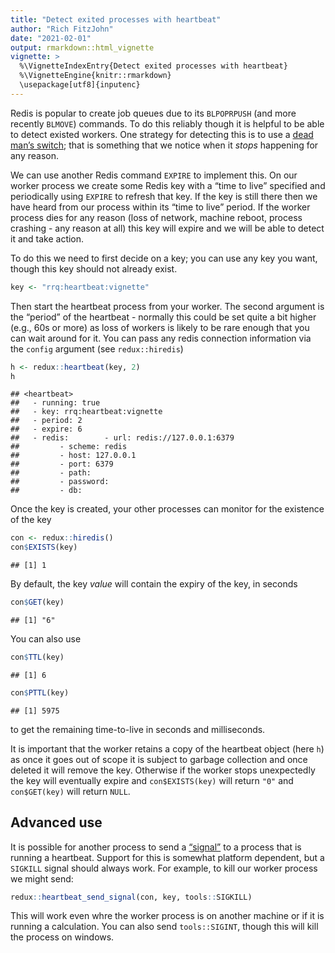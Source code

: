 ```yaml
---
title: "Detect exited processes with heartbeat"
author: "Rich FitzJohn"
date: "2021-02-01"
output: rmarkdown::html_vignette
vignette: >
  %\VignetteIndexEntry{Detect exited processes with heartbeat}
  %\VignetteEngine{knitr::rmarkdown}
  \usepackage[utf8]{inputenc}
---
```


Redis is popular to create job queues due to its `BLPOPRPUSH` (and more recently `BLMOVE`) commands. To do this reliably though it is helpful to be able to detect existed workers. One strategy for detecting this is to use a [dead man's switch](https://en.wikipedia.org/wiki/Dead_man%27s_switch); that is something that we notice when it *stops* happening for any reason.

We can use another Redis command `EXPIRE` to implement this. On our worker process we create some Redis key with a "time to live" specified and periodically using `EXPIRE` to refresh that key. If the key is still there then we have heard from our process within its "time to live" period. If the worker process dies for any reason (loss of network, machine reboot, process crashing - any reason at all) this key will expire and we will be able to detect it and take action.

To do this we need to first decide on a key; you can use any key you want, though this key should not already exist.


```r
key <- "rrq:heartbeat:vignette"
```

Then start the heartbeat process from your worker. The second argument is the "period" of the heartbeat - normally this could be set quite a bit higher (e.g., 60s or more) as loss of workers is likely to be rare enough that you can wait around for it. You can pass any redis connection information via the `config` argument (see `redux::hiredis`)


```r
h <- redux::heartbeat(key, 2)
h
```

```
## <heartbeat>
##   - running: true
##   - key: rrq:heartbeat:vignette
##   - period: 2
##   - expire: 6
##   - redis:        - url: redis://127.0.0.1:6379
##         - scheme: redis
##         - host: 127.0.0.1
##         - port: 6379
##         - path:
##         - password:
##         - db:
```

Once the key is created, your other processes can monitor for the existence of the key


```r
con <- redux::hiredis()
con$EXISTS(key)
```

```
## [1] 1
```

By default, the key *value* will contain the expiry of the key, in seconds


```r
con$GET(key)
```

```
## [1] "6"
```

You can also use


```r
con$TTL(key)
```

```
## [1] 6
```

```r
con$PTTL(key)
```

```
## [1] 5975
```

to get the remaining time-to-live in seconds and milliseconds.

It is important that the worker retains a copy of the heartbeat object (here `h`) as once it goes out of scope it is subject to garbage collection and once deleted it will remove the key.  Otherwise if the worker stops unexpectedly the key will eventually expire and `con$EXISTS(key)` will return `"0"` and `con$GET(key)` will return `NULL`.



## Advanced use

It is possible for another process to send a ["signal"](https://en.wikipedia.org/wiki/Signal_(IPC)) to a process that is running a heartbeat. Support for this is somewhat platform dependent, but a `SIGKILL` signal should always work. For example, to kill our worker process we might send:

```r
redux::heartbeat_send_signal(con, key, tools::SIGKILL)
```

This will work even whre the worker process is on another machine or if it is running a calculation. You can also send `tools::SIGINT`, though this will kill the process on windows.
